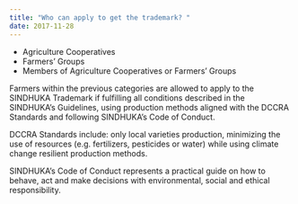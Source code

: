 ```yaml
---
title: "Who can apply to get the trademark? "
date: 2017-11-28
---
```


- Agriculture Cooperatives
- Farmers’ Groups
- Members of Agriculture Cooperatives or Farmers’ Groups

Farmers within the previous categories are allowed to apply to the SINDHUKA Trademark if fulfilling all
conditions described in the SINDHUKA’s Guidelines, using production methods aligned with the DCCRA
Standards and following SINDHUKA’s Code of Conduct.

DCCRA Standards include: only local varieties production, minimizing the use of resources (e.g. fertilizers,
pesticides or water) while using climate change resilient production methods.

SINDHUKA’s Code of Conduct represents a practical guide on how to behave, act and make decisions with
environmental, social and ethical responsibility.